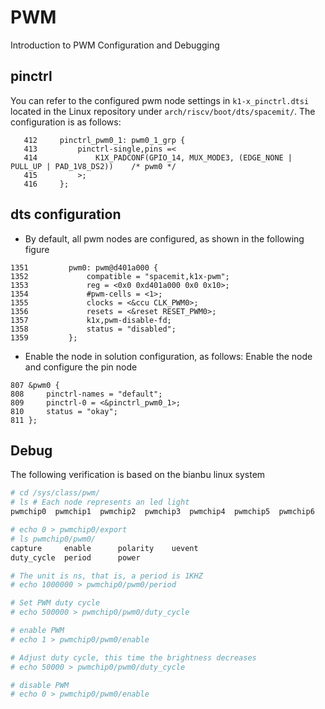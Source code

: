 # PWM

Introduction to PWM Configuration and Debugging

## pinctrl

You can refer to the configured pwm node settings in `k1-x_pinctrl.dtsi` located in the Linux repository under `arch/riscv/boot/dts/spacemit/`. The configuration is as follows:

```dts
   412     pinctrl_pwm0_1: pwm0_1_grp {
   413         pinctrl-single,pins =<
   414             K1X_PADCONF(GPIO_14, MUX_MODE3, (EDGE_NONE | PULL_UP | PAD_1V8_DS2))    /* pwm0 */
   415         >;
   416     };
```

## dts configuration

* By default, all pwm nodes are configured, as shown in the following figure

```dts
1351         pwm0: pwm@d401a000 {
1352             compatible = "spacemit,k1x-pwm";
1353             reg = <0x0 0xd401a000 0x0 0x10>;
1354             #pwm-cells = <1>;
1355             clocks = <&ccu CLK_PWM0>;
1356             resets = <&reset RESET_PWM0>;
1357             k1x,pwm-disable-fd;
1358             status = "disabled";
1359         };
```

* Enable the node in solution configuration, as follows: Enable the node and configure the pin node

```dts
807 &pwm0 {
808     pinctrl-names = "default";
809     pinctrl-0 = <&pinctrl_pwm0_1>;
810     status = "okay";
811 };
```

## Debug

The following verification is based on the bianbu linux system

```sh
# cd /sys/class/pwm/
# ls # Each node represents an led light
pwmchip0  pwmchip1  pwmchip2  pwmchip3  pwmchip4  pwmchip5  pwmchip6

# echo 0 > pwmchip0/export
# ls pwmchip0/pwm0/
capture     enable      polarity    uevent
duty_cycle  period      power

# The unit is ns, that is, a period is 1KHZ
# echo 1000000 > pwmchip0/pwm0/period 

# Set PWM duty cycle
# echo 500000 > pwmchip0/pwm0/duty_cycle 

# enable PWM
# echo 1 > pwmchip0/pwm0/enable 

# Adjust duty cycle, this time the brightness decreases
# echo 50000 > pwmchip0/pwm0/duty_cycle 

# disable PWM
# echo 0 > pwmchip0/pwm0/enable 
```
